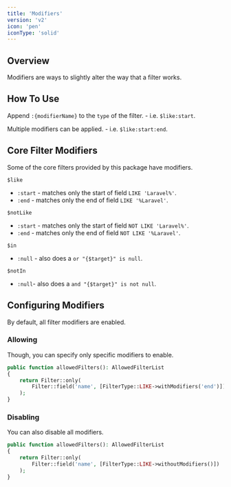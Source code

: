 ```yaml
---
title: 'Modifiers'
version: 'v2'
icon: 'pen'
iconType: 'solid'
---
```


## Overview

Modifiers are ways to slightly alter the way that a filter works.

## How To Use

Append `:{modifierName}` to the `type` of the filter.
    - i.e. `$like:start`.

Multiple modifiers can be applied.
    - i.e. `$like:start:end`.

## Core Filter Modifiers

Some of the core filters provided by this package have modifiers.

`$like` [<Icon icon="link" iconType="solid" />](/v2/available-filters/field-filters/like#modifiers)
- `:start` - matches only the start of field `LIKE 'Laravel%'`.
- `:end`  - matches only the end of field `LIKE '%Laravel'`.

`$notLike` [<Icon icon="link" iconType="solid" />](/v2/available-filters/field-filters/not-like#modifiers)
- `:start` - matches only the start of field `NOT LIKE 'Laravel%'`.
- `:end` - matches only the end of field `NOT LIKE '%Laravel'`.

`$in` [<Icon icon="link" iconType="solid" />](/v2/available-filters/field-filters/in#modifiers)
- `:null` - also does a `or "{$target}" is null`.

`$notIn` [<Icon icon="link" iconType="solid" />](/v2/available-filters/field-filters/not-in#modifiers)
- `:null`- also does a `and "{$target}" is not null`.

## Configuring Modifiers

By default, all filter modifiers are enabled.

### Allowing

Though, you can specify only specific modifiers to enable.

```php
public function allowedFilters(): AllowedFilterList
{
    return Filter::only(
        Filter::field('name', [FilterType::LIKE->withModifiers('end')])
    );
}
```

### Disabling

You can also disable all modifiers.

```php
public function allowedFilters(): AllowedFilterList
{
    return Filter::only(
        Filter::field('name', [FilterType::LIKE->withoutModifiers()])
    );
}
```

